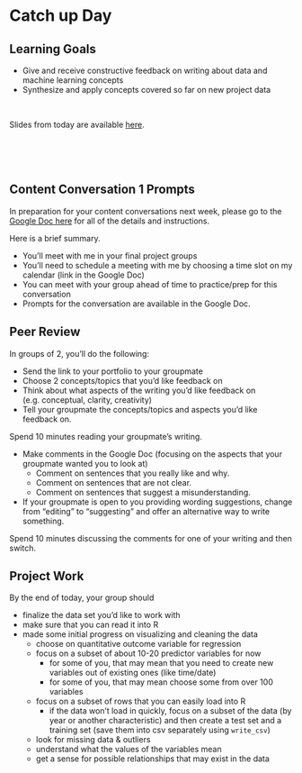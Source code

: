 


# Catch up Day

## Learning Goals {-}

- Give and receive constructive feedback on writing about data and machine learning concepts
- Synthesize and apply concepts covered so far on new project data


<br>

Slides from today are available [here](https://docs.google.com/presentation/d/1nx3vjxyFjafhR8Sfqp536H-pBtcmEPz0uqtRxLYeVSw/edit?usp=sharing).



<br><br><br>

## Content Conversation 1 Prompts {-}

In preparation for your content conversations next week, please go to the [Google Doc here](https://docs.google.com/document/d/1yARl3hKQfgsG3o3f5dlaAWXziHgHy6rJV_I5jMQSBvw/edit?usp=sharing) for all of the details and instructions.

Here is a brief summary.

- You'll meet with me in your final project groups
- You'll need to schedule a meeting with me by choosing a time slot on my calendar (link in the Google Doc)
- You can meet with your group ahead of time to practice/prep for this conversation
- Prompts for the conversation are available in the Google Doc. 

## Peer Review {-}

In groups of 2, you'll do the following:

- Send the link to your portfolio to your groupmate
- Choose 2 concepts/topics that you'd like feedback on
- Think about what aspects of the writing you'd like feedback on (e.g. conceptual, clarity, creativity)
- Tell your groupmate the concepts/topics and aspects you'd like feedback on. 

Spend 10 minutes reading your groupmate's writing.

- Make comments in the Google Doc (focusing on the aspects that your groupmate wanted you to look at)
  - Comment on sentences that you really like and why.
  - Comment on sentences that are not clear.
  - Comment on sentences that suggest a misunderstanding.
- If your groupmate is open to you providing wording suggestions, change from "editing" to "suggesting" and offer an alternative way to write something.

Spend 10 minutes discussing the comments for one of your writing and then switch. 

## Project Work {-}

By the end of today, your group should 

- finalize the data set you'd like to work with
- make sure that you can read it into R
- made some initial progress on visualizing and cleaning the data 
  - choose on quantitative outcome variable for regression
  - focus on a subset of about 10-20 predictor variables for now 
      - for some of you, that may mean that you need to create new variables out of existing ones (like time/date)
      - for some of you, that may mean choose some from over 100 variables
  - focus on a subset of rows that you can easily load into R
      - if the data won't load in quickly, focus on a subset of the data (by year or another characteristic) and then create a test set and a training set (save them into csv separately using `write_csv`)
  - look for missing data & outliers
  - understand what the values of the variables mean
  - get a sense for possible relationships that may exist in the data